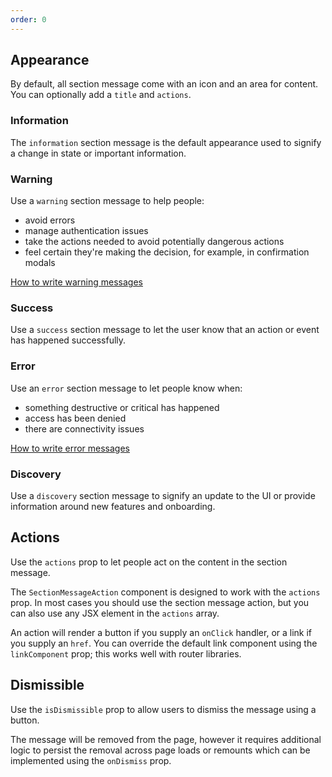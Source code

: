 ```yaml
---
order: 0
---
```



## Appearance

By default, all section message come with an icon and an area for content. You can optionally add a
`title` and `actions`.

### Information

The `information` section message is the default appearance used to signify a change in state or
important information.

<Example Component={SectionMessageDefault} packageName="@atlaskit/section-message" />

### Warning

Use a `warning` section message to help people:

- avoid errors
- manage authentication issues
- take the actions needed to avoid potentially dangerous actions
- feel certain they're making the decision, for example, in confirmation modals

[How to write warning messages](/content/designing-messages/writing-a-warning-message/)

<Example Component={SectionMessageWarning} packageName="@atlaskit/section-message" />

### Success

Use a `success` section message to let the user know that an action or event has happened
successfully.

<Example Component={SectionMessageSuccess} packageName="@atlaskit/section-message" />

### Error

Use an `error` section message to let people know when:

- something destructive or critical has happened
- access has been denied
- there are connectivity issues

[How to write error messages](/content/designing-messages/writing-error-messages/)

<Example Component={SectionMessageError} packageName="@atlaskit/section-message" />

### Discovery

Use a `discovery` section message to signify an update to the UI or provide information around new
features and onboarding.

<Example Component={SectionMessageDiscovery} packageName="@atlaskit/section-message" />

## Actions

Use the `actions` prop to let people act on the content in the section message.

The `SectionMessageAction` component is designed to work with the `actions` prop. In most cases you
should use the section message action, but you can also use any JSX element in the `actions` array.

An action will render a button if you supply an `onClick` handler, or a link if you supply an
`href`. You can override the default link component using the `linkComponent` prop; this works well
with router libraries.

<Example Component={SectionMessageActions} packageName="@atlaskit/section-message" />

## Dismissible

Use the `isDismissible` prop to allow users to dismiss the message using a button.

The message will be removed from the page, however it requires additional logic to persist the
removal across page loads or remounts which can be implemented using the `onDismiss` prop.

<Example Component={SectionMessageDismissible} packageName="@atlaskit/section-message" />
